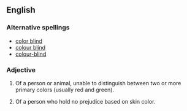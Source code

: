 ==English==

===Alternative spellings===
*[[color blind]]
*[[colour blind]]
*[[colour-blind]]

===Adjective===
{{en-adj|pos=[[color]]-[[blind]]|-}}

# {{notcomparable}} Of a person or animal, unable to distinguish between two or more primary colors (usually red and green).
# Of a person who hold no prejudice based on skin color.